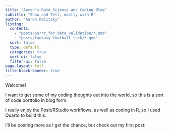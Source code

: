 ```yaml
---
title: "Aaron's Data Science and Coding Blog"
subtitle: "Show and Tell, mostly with R" 
author: "Aaron Politsky"
listing:
  contents: 
    - "posts/purrr_for_data_validation/*.qmd"
    - "posts/fantasy_football_luck/*.qmd"
  sort: false
  type: default
  categories: true
  sort-ui: false
  filter-ui: false
page-layout: full
title-block-banner: true
---
```


Welcome!

I want to get some of my coding thoughts out into the world, so this is a sort of code portfolio in blog form.

I really enjoy the Posit/RStudio workflows, as well as coding in R, so I used Quarto to build this.

I'll be posting more as I get the chance, but check out my first post:
